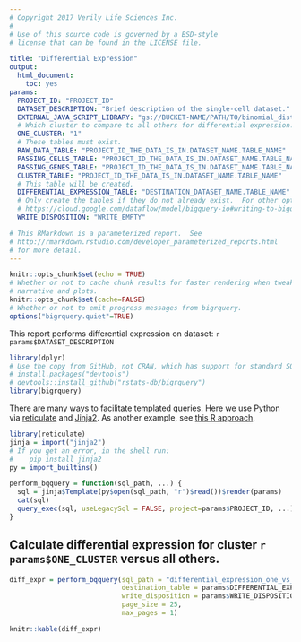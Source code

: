 ```yaml
---
# Copyright 2017 Verily Life Sciences Inc.
#
# Use of this source code is governed by a BSD-style
# license that can be found in the LICENSE file.

title: "Differential Expression"
output:
  html_document:
    toc: yes
params:
  PROJECT_ID: "PROJECT_ID"
  DATASET_DESCRIPTION: "Brief description of the single-cell dataset."
  EXTERNAL_JAVA_SCRIPT_LIBRARY: "gs://BUCKET-NAME/PATH/TO/binomial_distribution.js"
  # Which cluster to compare to all others for differential expression.
  ONE_CLUSTER: "1"
  # These tables must exist.
  RAW_DATA_TABLE: "PROJECT_ID_THE_DATA_IS_IN.DATASET_NAME.TABLE_NAME"
  PASSING_CELLS_TABLE: "PROJECT_ID_THE_DATA_IS_IN.DATASET_NAME.TABLE_NAME"
  PASSING_GENES_TABLE: "PROJECT_ID_THE_DATA_IS_IN.DATASET_NAME.TABLE_NAME"
  CLUSTER_TABLE: "PROJECT_ID_THE_DATA_IS_IN.DATASET_NAME.TABLE_NAME"
  # This table will be created.
  DIFFERENTIAL_EXPRESSION_TABLE: "DESTINATION_DATASET_NAME.TABLE_NAME"
  # Only create the tables if they do not already exist.  For other options, see
  # https://cloud.google.com/dataflow/model/bigquery-io#writing-to-bigquery
  WRITE_DISPOSITION: "WRITE_EMPTY"

# This RMarkdown is a parameterized report.  See
# http://rmarkdown.rstudio.com/developer_parameterized_reports.html
# for more detail.
---
```


```r
knitr::opts_chunk$set(echo = TRUE)
# Whether or not to cache chunk results for faster rendering when tweaking
# narrative and plots.
knitr::opts_chunk$set(cache=FALSE)
# Whether or not to emit progress messages from bigrquery.
options("bigrquery.quiet"=TRUE)
```

This report performs differential expression on dataset: `r params$DATASET_DESCRIPTION`

```r
library(dplyr)
# Use the copy from GitHub, not CRAN, which has support for standard SQL.
# install.packages("devtools")
# devtools::install_github("rstats-db/bigrquery")
library(bigrquery)
```

There are many ways to facilitate templated queries.  Here we use Python via
[reticulate](https://github.com/rstudio/reticulate) and
[Jinja2](http://jinja.pocoo.org/docs/2.9/). As another example, see
[this R approach](https://github.com/googlegenomics/codelabs/blob/3a0a1b754e78bc159a9c6deb604a60344034cc2a/R/PlatinumGenomes-QC/rHelpers/setup.R).

```r
library(reticulate)
jinja = import("jinja2")
# If you get an error, in the shell run:
#    pip install jinja2
py = import_builtins()

perform_bqquery = function(sql_path, ...) {
  sql = jinja$Template(py$open(sql_path, "r")$read())$render(params)
  cat(sql)
  query_exec(sql, useLegacySql = FALSE, project=params$PROJECT_ID, ...)
}

```

## Calculate differential expression for cluster `r params$ONE_CLUSTER` versus all others.
```r
diff_expr = perform_bqquery(sql_path = "differential_expression_one_vs_the_rest.sql",
                            destination_table = params$DIFFERENTIAL_EXPRESSION_TABLE,
                            write_disposition = params$WRITE_DISPOSITION,
                            page_size = 25,
                            max_pages = 1)
```

```r
knitr::kable(diff_expr)
```
